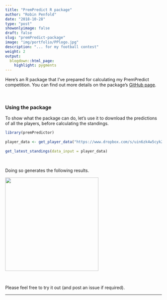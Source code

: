 ```yaml
---
title: "PremPredict R package"
author: "Robin Penfold"
date: "2018-10-28"
type: "post"
showonlyimage: false
draft: false
slug: "premPredict-package"
image: "img/portfolio/PPlogo.jpg"
description: "... for my football contest"
weight: 2
output:
  blogdown::html_page:
    highlight: pygments
---
```


Here's an R package that I've prepared for calculating my PremPredict competition. You can find out more details on the package's [GitHub page](https://github.com/p0bs/premPredictor).

<p>&nbsp;</p>

### Using the package

To show what the package can do, let's use it to download the predictions of all the players, before calculating the standings.

```r
library(premPredictor)
  
player_data <- get_player_data("https://www.dropbox.com/s/uin6zk4w5cyk2m1/PremPredict-18-19.csv")
  
get_latest_standings(data_input = player_data)
```

<p>&nbsp;</p>

Doing so generates the following results.

![](/post/output.png){width=300px}

<p>&nbsp;</p>

Please feel free to try it out (and post an issue if required).

---
